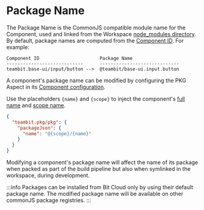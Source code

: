 # Package Name

The Package Name is the CommonJS compatible module name for the Component, used and linked from the Workspace [node_modules directory](/dependencies/node-modules).
By default, package names are computed from the [Component ID](/components/component-id). For example:

```
Component ID                      Package Name
----------------------------      -----------------------------
teambit.base-ui/input/button -->  @teambit/base-ui.input.button
```

A component's package name can be modified by configuring the PKG Aspect in its [Component configuration](/components/component-config).

Use the placeholders `{name}` and `{scope}` to inject the component's [full name](/components/component-id#component-full-name) and [scope name](/components/component-id#scope-name).

```json
{
  "teambit.pkg/pkg": {
    "packageJson": {
      "name": "@{scope}/{name}"
    }
  }
}
```

Modifying a component's package name will affect the name of its package when packed as part of the build pipeline but also when symlinked in the workspace, during development.

:::info
Packages can be installed from Bit Cloud only by using their default package name. The modified package name will be available on other commonJS package registries.
:::
